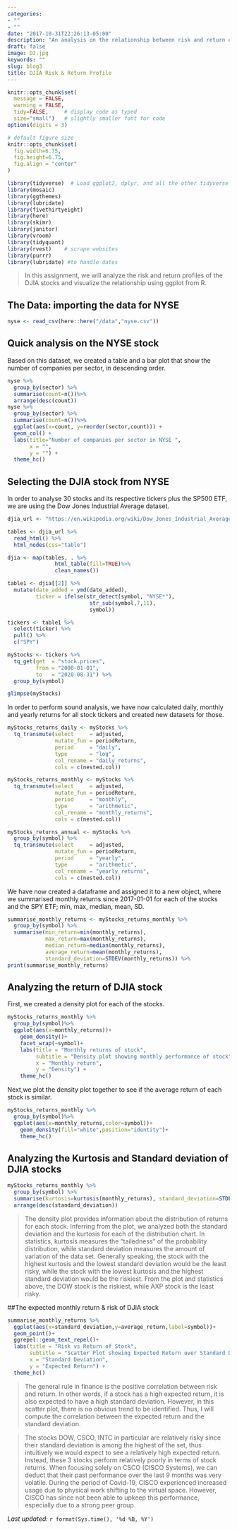 ```yaml
---
categories:
- ""
- ""
date: "2017-10-31T22:26:13-05:00"
description: "An analysis on the relationship between risk and return on DJIA stocks"
draft: false
image: DJ.jpg
keywords: ""
slug: blog3
title: DJIA Risk & Return Profile
---
```


```r
knitr::opts_chunk$set(
  message = FALSE, 
  warning = FALSE, 
  tidy=FALSE,     # display code as typed
  size="small")   # slightly smaller font for code
options(digits = 3)

# default figure size
knitr::opts_chunk$set(
  fig.width=6.75, 
  fig.height=6.75,
  fig.align = "center"
)
```


```r
library(tidyverse)  # Load ggplot2, dplyr, and all the other tidyverse packages
library(mosaic)
library(ggthemes)
library(lubridate)
library(fivethirtyeight)
library(here)
library(skimr)
library(janitor)
library(vroom)
library(tidyquant)
library(rvest)    # scrape websites
library(purrr)  
library(lubridate) #to handle dates
```

>In this assignment, we will analyze the risk and return profiles of the DJIA stocks and visualize the relationship using ggplot from R.

## The Data: importing the data for NYSE

```r
nyse <- read_csv(here::here("/data","nyse.csv"))

```

## Quick analysis on the NYSE stock

Based on this dataset, we created a table and a bar plot that show the number of companies per sector, in descending order.

```r
nyse %>%
  group_by(sector) %>%
  summarise(count=n())%>%
  arrange(desc(count))
nyse %>%
  group_by(sector) %>%
  summarise(count=n())%>%
  ggplot(aes(x=count, y=reorder(sector,count))) +
  geom_col() +
  labs(title="Number of companies per sector in NYSE ", 
       x = "",
       y = "") +
  theme_hc()
```

## Selecting the DJIA stock from NYSE

In order to analyse 30 stocks and its respective tickers plus the SP500 ETF, we are using the Dow Jones Industrial Average dataset.

```r
djia_url <- "https://en.wikipedia.org/wiki/Dow_Jones_Industrial_Average"

tables <- djia_url %>% 
  read_html() %>% 
  html_nodes(css="table")

djia <- map(tables, . %>% 
               html_table(fill=TRUE)%>% 
               clean_names())

table1 <- djia[[2]] %>% 
  mutate(date_added = ymd(date_added),
         ticker = ifelse(str_detect(symbol, "NYSE*"),
                          str_sub(symbol,7,11),
                          symbol))

tickers <- table1 %>% 
  select(ticker) %>% 
  pull() %>% 
  c("SPY")

myStocks <- tickers %>% 
  tq_get(get  = "stock.prices",
         from = "2000-01-01",
         to   = "2020-08-31") %>%
  group_by(symbol) 

glimpse(myStocks)
```

In order to perform sound analysis, we have now calculated daily, monthly and yearly returns for all stock tickers and created new datasets for those.


```r
myStocks_returns_daily <- myStocks %>%
  tq_transmute(select     = adjusted, 
               mutate_fun = periodReturn, 
               period     = "daily", 
               type       = "log",
               col_rename = "daily_returns",
               cols = c(nested.col))  

myStocks_returns_monthly <- myStocks %>%
  tq_transmute(select     = adjusted, 
               mutate_fun = periodReturn, 
               period     = "monthly", 
               type       = "arithmetic",
               col_rename = "monthly_returns",
               cols = c(nested.col)) 

myStocks_returns_annual <- myStocks %>%
  group_by(symbol) %>%
  tq_transmute(select     = adjusted, 
               mutate_fun = periodReturn, 
               period     = "yearly", 
               type       = "arithmetic",
               col_rename = "yearly_returns",
               cols = c(nested.col))
```

We have now created a dataframe and assigned it to a new object, where we summarised monthly returns since 2017-01-01 for each of the stocks and the SPY ETF; min, max, median, mean, SD.


```r
summarise_monthly_returns <- myStocks_returns_monthly %>%
  group_by(symbol) %>%
  summarise(min_return=min(monthly_returns),
            max_return=max(monthly_returns),
            median_return=median(monthly_returns),
            average_return=mean(monthly_returns),
            standard_deviation=STDEV(monthly_returns)) %>% 
print(summarise_monthly_returns)
```

## Analyzing the return of DJIA stock

First, we created a density plot for each of the stocks.

```r
myStocks_returns_monthly %>%
  group_by(symbol)%>%
  ggplot(aes(x=monthly_returns))+
    geom_density()+
    facet_wrap(~symbol)+
    labs(title = "Monthly returns of stock",
         subtitle = "Density plot showing monthly performance of stock",
         x = "Monthly return",
         y = "Density") +
    theme_hc() 
```

Next,we plot the density plot together to see if the average return of each stock is similar.

```r
myStocks_returns_monthly %>%
  group_by(symbol)%>%
  ggplot(aes(x=monthly_returns,color=symbol))+
    geom_density(fill="white",position="identity")+
    theme_hc()
```

## Analyzing the Kurtosis and Standard deviation of DJIA stocks

```r
myStocks_returns_monthly %>% 
  group_by(symbol) %>%
  summarise(kurtosis=kurtosis(monthly_returns), standard_deviation=STDEV(monthly_returns)) %>% 
  arrange(desc(standard_deviation))
```

>The density plot provides information about the distribution of returns for each stock. Inferring from the plot, we analyzed both the standard deviation and the kurtosis for each of the distribution chart. In statistics, kurtosis measures the “tailedness” of the probability distribution, while standard deviation measures the amount of variation of the data set. Generally speaking, the stock with the highest kurtosis and the lowest standard deviation would be the least risky, while the stock with the lowest kurtosis and the highest standard deviation would be the riskiest. From the plot and statistics above, the DOW stock is the riskiest, while AXP stock is the least risky.

##The expected monthly return & risk of DJIA stock

```r
summarise_monthly_returns %>%
  ggplot(aes(x=standard_deviation,y=average_return,label=symbol))+
  geom_point()+
  ggrepel::geom_text_repel()+
  labs(title = "Risk vs Return of Stock", 
       subtitle = "Scatter Plot showing Expected Return over Standard Deviation",
       x = "Standard Deviation",
       y = "Expected Return") +
  theme_hc()
```

>The general rule in finance is the positive correlation between risk and return. In other words, if a stock has a high expected return, it is also expected to have a high standard deviation. However, in this scatter plot, there is no obvious trend to be identified. Thus, I will compute the correlation between the expected return and the standard deviation.

>The stocks DOW, CSCO, INTC in particular are relatively risky since their standard deviation is among the highest of the set, thus intuitively we would expect to see a relatively high expected return. Instead, these 3 stocks perform relatively poorly in terms of stock returns. When focusing solely on CSCO (CISCO Systems), we can deduct that their past performance over the last 9 months was very volatile. During the period of Covid-19, CISCO experienced increased usage due to physical work shifting to the virtual space. However, CISCO has since not been able to upkeep this performance, especially due to a strong peer group.

*Last updated:* `r format(Sys.time(), '%d %B, %Y')`
